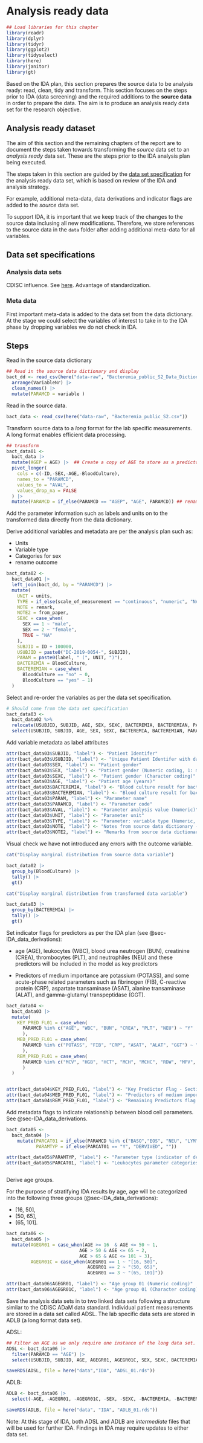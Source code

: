 # Analysis ready data {#ARD}


```{r ard01, warning=FALSE, message=FALSE, echo=FALSE}
## Load libraries for this chapter
library(readr)
library(dplyr)
library(tidyr)
library(ggplot2)
library(tidyselect)
library(here)
library(janitor)
library(gt)
```


Based on the IDA plan, this section prepares the source data to be analysis ready: read, clean, tidy and transform. This  section focuses on the steps prior to IDA (data screening) and the required additions to the **source data** in order to prepare the data. The aim is to produce an analysis ready data set for the research objective. 

## Analysis ready dataset

The aim of this section and the remaining chapters of the report are to document the steps taken towards transforming the *source* data set to an *analysis ready* data set. These are the steps prior to the IDA analysis plan being executed. 


The steps taken in this section are guided by the [data set specification](https://docs.google.com/spreadsheets/d/1Ft5eyenvDnMBoLvJmcBaklfrYcwyW-rkt-ivIkaphdA/edit#gid=2082358047) for the analysis ready data set, which is based on review of the IDA and analysis strategy.  

For example, additional meta-data, data derivations and indicator flags are added to the *source* data set. 

To support IDA, it is important that we keep track of the changes to the source data inclusing all new modifications. Therefore, we store references to the source data in the `data` folder after adding additional meta-data for all variables. 

## Data set specifications


### Analysis data sets

CDISC influence. See [here](https://www.cdisc.org/standards). Advantage of standardization. 

### Meta data

First important meta-data is added to the data set from the data dictionary. At the stage we could select the variables of interest to take in to the IDA phase by dropping variables we do not check in IDA.

## Steps

Read in the source data dictionary 

```{r read_source_dict, warning=FALSE, message=FALSE, echo=FALSE}
## Read in the source data dictionary and display 
bact_dd <- read_csv(here("data-raw", "Bacteremia_public_S2_Data_Dictionary.csv")) |>
  arrange(VariableNr) |>
  clean_names() |>
  mutate(PARAMCD = variable )
```

Read in the source data.

```{r read_source, warning=FALSE, message=FALSE, echo=FALSE}
bact_data <- read_csv(here("data-raw", "Bacteremia_public_S2.csv")) 
```

Transform source data to a *long* format for the lab specific measurements. A long format enables efficient data processing. 

```{r contents_abact, warning=FALSE, message=FALSE, echo=FALSE} 

## transform
bact_data01 <-
  bact_data |>
  mutate(AGEP = AGE) |>  ## Create a copy of AGE to store as a predictor
  pivot_longer(
    cols = c(-ID,-SEX,-AGE,-BloodCulture),
    names_to = "PARAMCD",
    values_to = "AVAL",
    values_drop_na = FALSE
  ) |>
  mutate(PARAMCD = if_else(PARAMCD == "AGEP", "AGE", PARAMCD)) ## rename AGE param code 

```

Add the parameter information such as labels and units on to the transformed data directly from the data dictionary. 

Derive additional variables and metadata are per the analysis plan such as:

* Units 
* Variable type
* Categories for sex
* rename outcome 

```{r transform, warning=FALSE, message=FALSE, echo=FALSE} 

bact_data02 <- 
  bact_data01 |> 
  left_join(bact_dd, by = "PARAMCD") |>
  mutate(
    UNIT = units,
    TYPE = if_else(scale_of_measurement == "continuous", "numeric", "NA"), 
    NOTE = remark, 
    NOTE2 = from_paper,
    SEXC = case_when(
      SEX == 1 ~ "male",
      SEX == 2 ~ "female",
      TRUE ~ "NA"
    ),
    SUBJID = ID + 100000, 
    USUBJID = paste0("DC-2019-0054-", SUBJID),
    PARAM = paste0(label, " (", UNIT, ")"),
    BACTEREMIA = BloodCulture,
    BACTEREMIAN = case_when(
      BloodCulture == "no" ~ 0,
      BloodCulture == "yes" ~ 1)
  )

```

Select and re-order the variables as per the data set specification. 

```{r reorder, warning=FALSE, message=FALSE, echo=FALSE} 

# Should come from the data set specification
bact_data03 <- 
  bact_data02 %>%
  relocate(USUBJID, SUBJID, AGE, SEX, SEXC, BACTEREMIA, BACTEREMIAN, PARAM, PARAMCD, AVAL, UNIT, TYPE, NOTE, NOTE2) |>
  select(USUBJID, SUBJID, AGE, SEX, SEXC, BACTEREMIA, BACTEREMIAN, PARAM, PARAMCD, AVAL, UNIT, TYPE, NOTE, NOTE2)

```

Add variable metadata as label attributes

```{r meta_data, warning=FALSE, message=FALSE, echo=FALSE} 

attr(bact_data03$SUBJID, "label") <- "Patient Identifer"  
attr(bact_data03$USUBJID, "label") <- "Unique Patient Identifer with data souce reference: DC 2019-0054"  
attr(bact_data03$SEX, "label") <- "Patient gender"  
attr(bact_data03$SEX, "label") <- "Patient gender (Numeric coding, 1: male, 2: female)"  
attr(bact_data03$SEXC, "label") <- "Patient gender (Character coding)"  
attr(bact_data03$AGE, "label") <- "Patient age (years)"
attr(bact_data03$BACTEREMIA, "label") <- "Blood culture result for bacteremia (Character coding)"
attr(bact_data03$BACTEREMIAN, "label") <- "Blood culture result for bacteremia (Numeric coding, 0: No, 1: Yes)"
attr(bact_data03$PARAM, "label") <- "Parameter name"
attr(bact_data03$PARAMCD, "label") <- "Parameter code"
attr(bact_data03$AVAL, "label") <- "Parameter analysis value (Numeric)"
attr(bact_data03$UNIT, "label") <- "Parameter unit"
attr(bact_data03$TYPE, "label") <- "Parameter: variable type (Numeric, Character)"
attr(bact_data03$NOTE, "label") <- "Notes from source data dictionary - free text"
attr(bact_data03$NOTE2, "label") <- "Remarks from source data dictionary - free text"
```

Visual check we have not introduced any errors with the outcome variable. 

```{r outcome_check, warning=FALSE, message=FALSE, echo=FALSE} 

cat("Display marginal distribution from source data variable")

bact_data02 |>
  group_by(BloodCulture) |> 
  tally() |>
  gt()

cat("Display marginal distribution from transformed data variable")

bact_data03 |>
  group_by(BACTEREMIA) |> 
  tally() |>
  gt()

```

Set indicator flags for predictors as per the IDA plan (see @sec-IDA_data_derivations):

* age (AGE), leukocytes (WBC), blood urea neutrogen (BUN), creatinine (CREA), thrombocytes (PLT), and neutrophiles (NEU) and these predictors will be included in the model as key predictors

* Predictors of medium importance are potassium (POTASS), and some acute-phase related parameters such as fibrinogen (FIB), C-reactive protein (CRP), aspartate transaminase (ASAT), alanine transaminase (ALAT), and gamma-glutamyl transpeptidase (GGT).


```{r set_flags, warning=FALSE, message=FALSE, echo=FALSE} 
bact_data04 <-
  bact_data03 |>
  mutate(
    KEY_PRED_FL01 = case_when(
      PARAMCD %in% c("AGE", "WBC", "BUN", "CREA", "PLT", "NEU") ~ "Y"
      ),
    MED_PRED_FL01 = case_when(
      PARAMCD %in% c("POTASS", "FIB", "CRP", "ASAT", "ALAT", "GGT") ~ "Y"
      ),
    REM_PRED_FL01 = case_when(
      PARAMCD %in% c("MCV", "HGB", "HCT", "MCH", "MCHC", "RDW", "MPV", "LYM", "MONO", "EOS", "BASO", "NT", "APTT", "SODIUM", "CA", "PHOS", "MG", "HS", "GBIL", "TP", "ALB", "AMY", "PAMY", "LIP", "CHE", "AP", "LDH", "CK", "GLU", "TRIG", "CHOL", "BASOR", "EOSR", "LYMR", "MONOR", "NEUR", "PDW", "RBC") ~ "Y"
      )
  )


attr(bact_data04$KEY_PRED_FL01, "label") <- "Key Predictor Flag - Section 2.1.1 Analysis strategy"
attr(bact_data04$MED_PRED_FL01, "label") <- "Predictors of medium importance Flag - Section 2.1.1 Analysis strategy"
attr(bact_data04$REM_PRED_FL01, "label") <- "Remaining Predictors flag - Section 2.1.1 Analysis strategy"
```


Add metadata flags to indicate relationship between blood cell parameters. See @sec-IDA_data_derivations. 


```{r wbc_relationship}

bact_data05 <-
  bact_data04 |>
    mutate(PARCAT01 = if_else(PARAMCD %in% c("BASO","EOS", "NEU", "LYM", "MONO"), "Y", ""),
           PARAMTYP = if_else(PARCAT01 == "Y", "DERVIVED", ""))

attr(bact_data05$PARAMTYP, "label") <- "Parameter type (indicator of derived variables)"
attr(bact_data05$PARCAT01, "label") <- "Leukocytes parameter categories"



```


Derive age groups. 

For the purpose of stratifying IDA results by age, age will be categorized into the following three groups (@sec-IDA_data_derivations):  

* [16, 50], 
* (50, 65], 
* (65, 101].

```{r age_groups, warning=FALSE, message=FALSE, echo=FALSE} 
bact_data06 <-
  bact_data05 |>
  mutate(AGEGR01 = case_when(AGE >= 16  & AGE <= 50 ~ 1,
                           AGE > 50 & AGE <= 65 ~ 2,
                           AGE > 65 & AGE <= 101 ~ 3),
         AGEGR01C = case_when(AGEGR01 == 1 ~ "[16, 50]",
                              AGEGR01 == 2 ~ "(50, 65]",
                              AGEGR01 == 3 ~ "(65, 101]"))

attr(bact_data06$AGEGR01, "label") <- "Age group 01 (Numeric coding)"
attr(bact_data06$AGEGR01C, "label") <- "Age group 01 (Character coding)"
```

Save the analysis data sets in to two linked data sets following a structure similar to the CDISC ADaM data standard. Individual patient measurements are stored in a data set called ADSL. The lab specific data sets are stored in ADLB (a long format data set). 

ADSL:

```{r save_adsl, warning=FALSE, message=FALSE, echo=FALSE} 
## Filter on AGE as we only require one instance of the long data set. AGE should correspond 1:1 across ADSL and ADLB
ADSL <- bact_data06 |>
  filter(PARAMCD == "AGE") |>  
  select(USUBJID, SUBJID, AGE, AGEGR01, AGEGR01C, SEX, SEXC, BACTEREMIA, BACTEREMIAN)

saveRDS(ADSL, file = here("data","IDA", "ADSL_01.rds"))
```

ADLB:

```{r save_adlb, warning=FALSE, message=FALSE, echo=FALSE} 

ADLB <- bact_data06 |>
  select(-AGE, -AGEGR01, -AGEGR01C, -SEX, -SEXC, -BACTEREMIA, -BACTEREMIAN)

saveRDS(ADLB, file = here("data", "IDA", "ADLB_01.rds"))

```

Note: At this stage of IDA, both ADSL and ADLB are *intermediate* files that will be used for further IDA. Findings in IDA may require updates to either data set. 